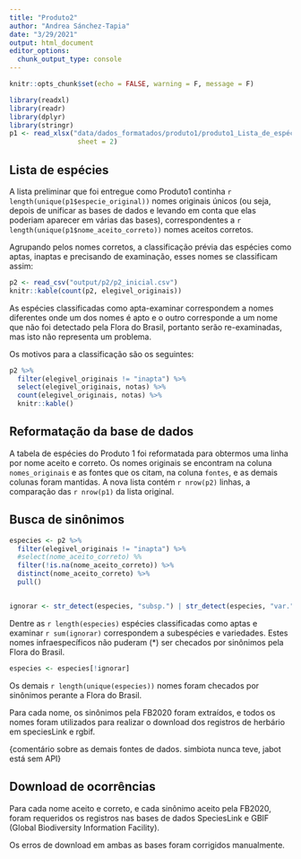 ```yaml
---
title: "Produto2"
author: "Andrea Sánchez-Tapia"
date: "3/29/2021"
output: html_document
editor_options: 
  chunk_output_type: console
---
```


```r
knitr::opts_chunk$set(echo = FALSE, warning = F, message = F)
```

```r
library(readxl)
library(readr)
library(dplyr)
library(stringr)
p1 <- read_xlsx("data/dados_formatados/produto1/produto1_Lista_de_espécies.xlsx",
                 sheet = 2)

```


## Lista de espécies

A lista preliminar que foi entregue como Produto1 continha 
`r length(unique(p1$especie_original))` nomes originais únicos (ou seja, depois 
de unificar as bases de dados e levando em conta que elas poderiam aparecer em 
várias das bases), correspondentes a `r length(unique(p1$nome_aceito_correto))`
nomes aceitos corretos. 

Agrupando pelos nomes corretos, a classificação prévia das espécies como aptas, inaptas e precisando de examinação, esses nomes se classificam assim: 

```r

p2 <- read_csv("output/p2/p2_inicial.csv")
knitr::kable(count(p2, elegivel_originais))
```

As espécies classificadas como apta-examinar correspondem a nomes diferentes onde um dos nomes é apto e o outro corresponde a um nome que não foi detectado pela Flora do Brasil, portanto serão re-examinadas, mas isto não representa um problema. 

Os motivos para a classificação são os seguintes:
```r
p2 %>%
  filter(elegivel_originais != "inapta") %>%
  select(elegivel_originais, notas) %>%
  count(elegivel_originais, notas) %>%
  knitr::kable()
```

## Reformatação da base de dados

A tabela de espécies do Produto 1 foi reformatada para obtermos uma linha por nome aceito e correto. Os nomes originais se encontram na coluna `nomes_originais` e as fontes que os citam, na coluna `fontes`, e as demais colunas foram mantidas. A nova lista contém `r nrow(p2)` linhas, a comparação das `r nrow(p1)` da lista original.

## Busca de sinônimos

```r
especies <- p2 %>%
  filter(elegivel_originais != "inapta") %>%
  #select(nome_aceito_correto) %%
  filter(!is.na(nome_aceito_correto)) %>%
  distinct(nome_aceito_correto) %>%
  pull()


ignorar <- str_detect(especies, "subsp.") | str_detect(especies, "var.")
```

Dentre as `r length(especies)` espécies classificadas como aptas e examinar  `r sum(ignorar)` correspondem a subespécies e variedades. Estes nomes infraespecíficos não puderam (*) ser checados por sinônimos pela Flora do Brasil. 

```r
especies <- especies[!ignorar]
```

Os demais `r length(unique(especies))` nomes foram checados por sinônimos perante a Flora do Brasil. 

Para cada nome, os sinônimos pela FB2020 foram extraídos, e todos os nomes foram utilizados para realizar o download dos registros de herbário em speciesLink e rgbif.

{comentário sobre as demais fontes de dados. simbiota nunca teve, jabot está sem API}

## Download de ocorrências

Para cada nome aceito e correto, e cada sinônimo aceito pela FB2020, foram requeridos os registros nas bases de dados SpeciesLink e GBIF (Global Biodiversity Information Facility).

Os erros de download em ambas as bases foram corrigidos manualmente.


